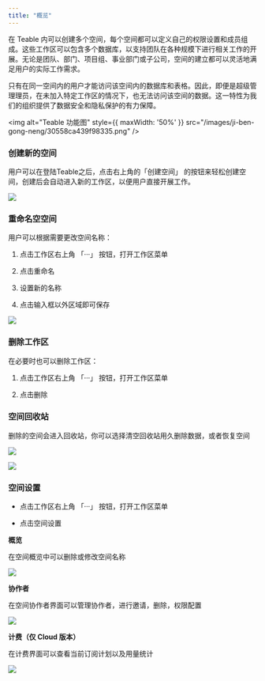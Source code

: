 ```yaml
---
title: "概览"
---
```



在 Teable 内可以创建多个空间，每个空间都可以定义自己的权限设置和成员组成。这些工作区可以包含多个数据库，以支持团队在各种规模下进行相关工作的开展。无论是团队、部门、项目组、事业部门或子公司，空间的建立都可以灵活地满足用户的实际工作需求。

只有在同一空间内的用户才能访问该空间内的数据库和表格。因此，即便是超级管理理员，在未加入特定工作区的情况下，也无法访问该空间的数据。这一特性为我们的组织提供了数据安全和隐私保护的有力保障。

<img alt="Teable 功能图" style={{ maxWidth: '50%' }} src="/images/ji-ben-gong-neng/30558ca439f98335.png" />

### 创建新的空间

用户可以在登陆Teable之后，点击右上角的「创建空间」 的按钮来轻松创建空间，创建后会自动进入新的工作区，以便用户直接开展工作。

![](/images/ji-ben-gong-neng/fe89775652df41b6.png)

### 重命名空空间

用户可以根据需要更改空间名称：

1. 点击工作区右上角 「···」 按钮，打开工作区菜单

2. 点击重命名

3. 设置新的名称

4. 点击输入框以外区域即可保存

![](/images/ji-ben-gong-neng/cbdaf3771db020a9.png)

### 删除工作区

在必要时也可以删除工作区：

1. 点击工作区右上角 「···」 按钮，打开工作区菜单

2. 点击删除

### 空间回收站

删除的空间会进入回收站，你可以选择清空回收站用久删除数据，或者恢复空间

![](/images/ji-ben-gong-neng/153d7315e2dd2110.png)

![](/images/ji-ben-gong-neng/800e5de85dc0652b.png)

### 空间设置

* 点击工作区右上角 「···」 按钮，打开工作区菜单

* 点击空间设置

**概览**

在空间概览中可以删除或修改空间名称

![](/images/ji-ben-gong-neng/734748fc4f0382cb.png)

**协作者**

在空间协作者界面可以管理协作者，进行邀请，删除，权限配置

![](/images/ji-ben-gong-neng/4627a433dbd07d3f.png)

**计费（仅 Cloud 版本）**

在计费界面可以查看当前订阅计划以及用量统计

![](/images/ji-ben-gong-neng/ed3930c38e51679e.png)
